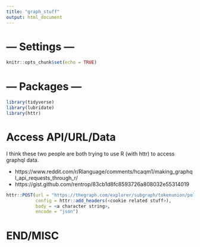 ---
title: "graph_stuff"
output: html_document
---

# --- Settings ---

```{r setup, include=FALSE}
knitr::opts_chunk$set(echo = TRUE)
```

# --- Packages ---

```{r}
library(tidyverse)
library(lubridate)
library(httr)
```

# Access API/URL/Data

I think these two people are both trying to use R (with httr) to access graphql data.

* https://www.reddit.com/r/Rlanguage/comments/hcaqm1/making_graphql_api_requests_through_r/
* https://gist.github.com/rentrop/83cb1d8fc8593726a808032e55314019

```{r}

httr::POST(url = "https://thegraph.com/explorer/subgraph/tokenunion/polymarket-matic?selected=playground",
           config = httr::add_headers(<cookie related stuff>),
           body = <a character string>,
           encode = "json")


```


# END/MISC
